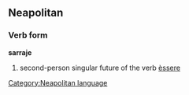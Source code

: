 ==Neapolitan==
===Verb form===
'''sarraje'''
# second-person singular future of the verb [[èssere]]
[[Category:Neapolitan language]]
